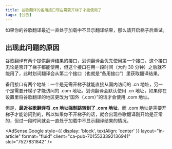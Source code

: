 ```yaml
---
title: 谷歌翻译的备用接口现在需要开梯子才能使用了
tags: [公告]
---
```



如果你的谷歌翻译最近一直处于加载中不显示翻译结果，那么请开启梯子后重试。

<!--truncate-->

## 出现此问题的原因

谷歌翻译有两个提供翻译结果的接口，划词翻译会优先使用第一个接口，这个接口无论是否开了梯子都能使用，但这个接口在用一段时间（大约 30 分钟）之后就不能用了，此时划词翻译会从第二个接口（也就是“备用接口”）里获取翻译结果。

备用接口有两个地址：一个是无需开梯子就能直接从国内访问的 .cn 地址，另一个是需要开梯子才能访问的 .com 地址。划词翻译会默认使用 .cn 地址，如果你在设置里将谷歌翻译的地区更改为“国外（.com）”的话才会使用 .com 地址。

但是，**最近谷歌翻译将 .cn 地址强制跳转到了 .com 地址**，而 .com 地址是需要开梯子才能访问到的，所以如果你不开梯子的话，就会出现谷歌翻译刚开始是正常的，但过一段时间就会一直处于加载中不显示翻译结果的情况。

<AdSense.Google
  style={{ display: 'block', textAlign: 'center' }}
  layout="in-article"
  format="fluid"
  client="ca-pub-7015533392136941"
  slot="7527831842"
/>
